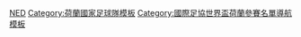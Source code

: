 {{National squad
 | name      = 2010年世界盃足球賽荷蘭參賽名單
 | bg        = #F1771D
 | fg        = white
 | country   = 荷蘭
 | comp link = 2010年世界盃足球賽
 | comp      = 2010年世界盃足球賽（亞軍）
 | flag      = Netherlands
 | p1        = [[马滕·斯特克伦博赫|-{zh-hans:斯特克伦博赫;zh-hk:史迪基倫堡;zh-tw:斯特克倫博赫;}-]]
 | p2        = [[基哥利·雲達韋爾|-{zh-cn:范德维尔; zh-tw:范德維爾; zh-hk:雲達韋爾;}-]]
 | p3        = [[约翰·海廷加|-{zh-hans:海廷加;zh-hk:希丁加;zh-tw:海廷加;}-]]
 | p4        = [[约里斯·马泰森|-{zh-hans:马泰森;zh-hk:馬菲臣;zh-tw:馬泰森;}-]]
 | p5        = [[乔瓦尼·范布隆克霍斯特|-{zh-hans:范布隆克霍斯特;zh-hk:雲邦荷斯;zh-tw:范布隆克霍斯特;}-]] [[File:Captain sports.svg|10px|link=隊長 (足球)|alt=队长]]</small>
 | p6       = [[马克·范博梅尔|-{zh-hans:范博梅尔;zh-hk:雲保美;zh-tw:范博梅爾;}-]]
 | p7       = [[德克·库伊特|-{zh-hans:库伊特;zh-hk:古治;zh-tw:庫伊特;}-]]
 | p8       = [[尼祖·迪莊|-{zh-hans:德容;zh-hk:迪莊;zh-tw:德容;}-]] 
 | p9       = [[罗宾·范佩西|-{zh-hans:范佩西;zh-hk:雲佩斯;zh-tw:范佩西;}-]]
 | p10       = [[韦斯利·斯内德|-{zh-hans:斯内德;zh-hk:史奈達;zh-tw:斯內德;}-]]
 | p11        = [[阿尔扬·罗本|-{zh-hans:罗本;zh-hk:洛賓;zh-tw:羅本;}-]]
 | p12       = [[哈利德·布拉鲁兹|-{zh-hans:布拉鲁兹;zh-hk:保拉路斯;zh-tw:布拉魯茲;}-]]
 | p13        = [[安德雷·奥耶|-{zh-hans:奥耶;zh-hk:奧查;zh-tw:奧耶;}-]]
 | p14       = [[德米·德齐乌|-{zh-hans:德齐乌;zh-hk:迪施奧;zh-tw:德齊烏;}-]]
 | p15       = [[埃德森·布拉夫海德|-{zh-hans:布拉夫海德;zh-hk:巴夫希特;zh-tw:布拉夫海德;}-]]
 | p16       = [[米高·禾姆|-{zh-hans:沃尔姆;zh-hk:禾姆;zh-tw:沃姆;}-]]
 | p17       = [[艾查路·伊利亞|-{zh-hans:埃利亚;zh-hk:伊利亞;zh-tw:埃利亞;}-]]
 | p18       = [[史堤芬奴斯·舒亞斯|-{zh-hans:斯哈斯;zh-hk:舒亞斯;zh-tw:斯哈斯;}-]]
 | p19       = [[瑞恩·巴贝尔|-{zh-hans:瑞恩·巴贝尔;zh-hk:賴恩·巴布;zh-tw:萊恩·巴貝爾;}-]]
 | p20       = [[伊布拉希姆·阿弗莱|-{zh-hans:阿弗莱;zh-hk:阿費利;zh-tw:阿弗萊;}-]]
 | p21       = [[克拉斯-扬·亨特拉尔|亨特拉爾]]
 | p22       = [[桑德尔·博施克尔|-{zh-hans:博施克尔;zh-hk:保舒加;zh-tw:博施克爾;}-]]
 | p23       = [[拉菲爾·雲達華治|-{zh-hans:范德法特;zh-hk:雲達華治;zh-tw:范德法特;}-]]
 | coach     = [[伯特·范马尔维克|-{zh-hans:范马尔韦克;zh-hk:雲馬維克;zh-tw:范馬維克;}-]]
}}<noinclude>
[[Category:2010年世界杯足球赛参赛名单模板|NED]]
[[Category:荷蘭國家足球隊模板]]
[[Category:國際足協世界盃荷蘭參賽名單導航模板]]
</noinclude>